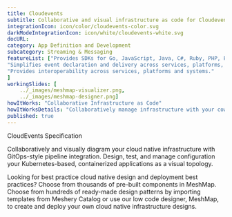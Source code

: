 ```yaml
---
title: Cloudevents  
subtitle: Collaborative and visual infrastructure as code for Cloudevents
integrationIcon: icon/color/cloudevents-color.svg
darkModeIntegrationIcon: icon/white/cloudevents-white.svg
docURL: 
category: App Definition and Development
subcategory: Streaming & Messaging
featureList: ["Provides SDKs for Go, JavaScript, Java, C#, Ruby, PHP, PowerShell, Rust, and Python that can be used to build event routers, tracing systems, and other tools.",
"Simplifies event declaration and delivery across services, platforms, and beyond.",
"Provides interoperability across services, platforms and systems."
]
workingSlides: [
    ../_images/meshmap-visualizer.png,
    ../_images/meshmap-designer.png]
howItWorks: "Collaborative Infrastructure as Code"
howItWorksDetails: "Collaboratively manage infrastructure with your coworkers synchronously sharing the same designs."
published: true
---
```

<p>
    CloudEvents Specification
</p>
<p>
    Collaboratively and visually diagram your cloud native infrastructure with GitOps-style pipeline integration. Design, test, and manage configuration your Kubernetes-based, containerized applications as a visual topology.
</p>
<p>
    Looking for best practice cloud native design and deployment best practices? Choose from thousands of pre-built components in MeshMap. Choose from hundreds of ready-made design patterns by importing templates from Meshery Catalog or use our low code designer, MeshMap, to create and deploy your own cloud native infrastructure designs.
</p>